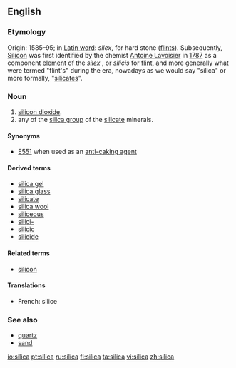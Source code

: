 ==English==

===Etymology===
Origin: 1585–95; in [[latin|Latin word]]: ''silex'', for hard stone ([[flint]]s). Subsequently, [[silicon|Silicon]] was first identified by the chemist [[w:Antoine Lavoisier|Antoine Lavoisier]] in [[w:1787|1787]] as a component [[element]] of the ''[[silex]]''<!-- refs (see the several @ http://dictionary.reference.com/browse/silex): esp. Dictionary.com Unabridged (v 1.1) - Cite This Source
si·lex      
–noun
flint; silica.
[Origin: 1585–95; < L silex, s. silic- hard stone, flint, boulder] -->, or ''silicis'' for [[flint]], and more generally what were termed "flint's" during the era, nowadays as we would say "silica" or more formally, "[[silicate]]s".

===Noun===
{{en-noun|-}}

# [[silicon dioxide]].
# any of the [[silica group]] of the [[silicate]] minerals.

====Synonyms====
*[[E551]] when used as an [[anti-caking agent]]

====Derived terms====
*[[silica gel]]
*[[silica glass]]
*[[silicate]]
*[[silica wool]]
*[[siliceous]]
*[[silici-]]
*[[silicic]]
*[[silicide]]

====Related terms====
*[[silicon]]

====Translations====
{{trans-top|silicon dioxide}}
*French: silice {{f}}
{{trans-mid}}
{{trans-bottom}}

{{trans-top|silica group of the silicate minerals}}
{{trans-mid}}
{{trans-bottom}}

===See also===
*[[quartz]]
*[[sand]]

[[io:silica]]
[[pt:silica]]
[[ru:silica]]
[[fi:silica]]
[[ta:silica]]
[[vi:silica]]
[[zh:silica]]